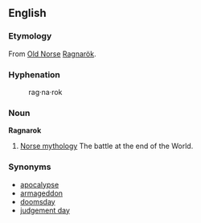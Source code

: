 {{wikipedia}}
==English==

===Etymology===
From [http://en.wikipedia.org/wiki/Old_Norse Old Norse] [[Ragnarök]].

===Hyphenation===
:rag&middot;na&middot;rok

===Noun===
'''Ragnarok'''

# [http://en.wikipedia.org/wiki/Norse_mythology Norse mythology] The battle at the end of the World.

===Synonyms===
*[[apocalypse]]
*[[armageddon]]
*[[doomsday]]
*[[judgement day]]